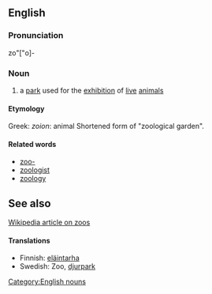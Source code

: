 ==English==
===Pronunciation===
zo"["o]-

===Noun===
# a [[park]] used for the [[exhibition]] of [[live]] [[animal]]s

====Etymology====
Greek: ''zoion'': animal
Shortened form of "zoological garden".

====Related words====
*[[zoo-]]
*[[zoologist]]
*[[zoology]]

==See also==
[[en:zoo|Wikipedia article on zoos]]

====Translations====
*Finnish: [[eläintarha]]
*Swedish: Zoo, [[djurpark]]

[[Category:English nouns]]